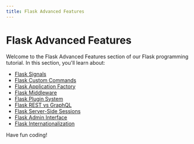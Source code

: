 ```yaml
---
title: Flask Advanced Features
---
```


# Flask Advanced Features

Welcome to the Flask Advanced Features section of our Flask programming tutorial. In this section, you'll learn about:

- [Flask Signals](./0-flask-signals.mdx)
- [Flask Custom Commands](./1-flask-custom-commands.mdx)
- [Flask Application Factory](./2-flask-application-factory.mdx)
- [Flask Middleware](./3-flask-middleware.mdx)
- [Flask Plugin System](./4-flask-plugin-system.mdx)
- [Flask REST vs GraphQL](./5-flask-rest-vs-graphql.mdx)
- [Flask Server-Side Sessions](./6-flask-server-side-sessions.mdx)
- [Flask Admin Interface](./7-flask-admin-interface.mdx)
- [Flask Internationalization](./8-flask-internationalization.mdx)

Have fun coding!